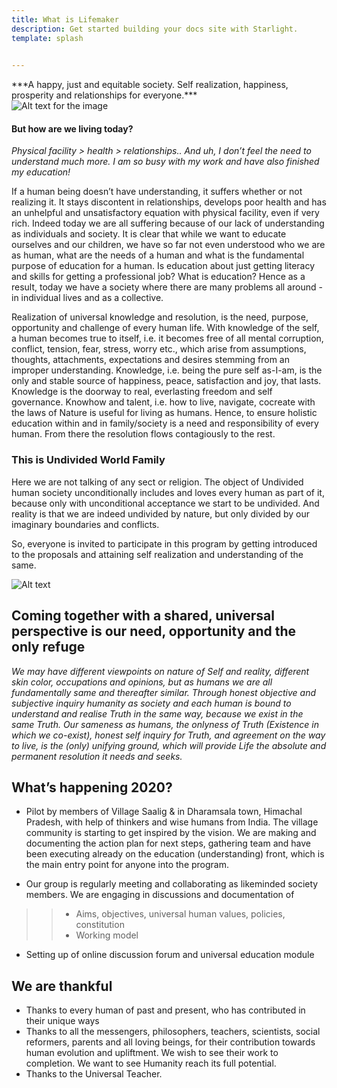 ```yaml
---
title: What is Lifemaker
description: Get started building your docs site with Starlight.
template: splash

  
---
```




<div class= "button-box">
   <div>
      ***A happy, just and equitable society. Self realization, happiness,  <br/>prosperity and relationships for everyone.*** 
   </div>
   <div>
      <CardGrid class="butn-card"> 
            <LinkCard title="Get Start" href="/guides/example/" />
      </CardGrid>
   </div>
</div>
 <div  class ="image">
 <img  src="https://scontent.fslv1-2.fna.fbcdn.net/v/t39.30808-6/310558717_467360725492435_4394510443019453496_n.png?_nc_cat=100&ccb=1-7&_nc_sid=5f2048&_nc_ohc=ZQ9uqEfeXUsQ7kNvgGhwKRT&_nc_ht=scontent.fslv1-2.fna&oh=00_AYBQsfHvJHF1JALwCkrL0IBMeB28o4VceoEVf5J6pVtG5w&oe=66540945" alt="Alt text for the image"/>


 </div>


#### **But how are we living today?**
*Physical facility > health > relationships.. And uh, I don’t feel the need 
to understand much more. I am so busy with my work and have also finished my education!*

If a human being doesn’t have understanding, it suffers whether or not realizing it. 
It stays discontent in relationships, develops poor health and has an unhelpful and 
unsatisfactory equation with physical facility, even if very rich. Indeed today we are 
all suffering because of our lack of understanding as individuals and society. It is clear 
that while we want to educate ourselves and our children, we have so far not even understood
who we are as human, what are the needs of a human and what is the fundamental purpose of
education for a human. Is education about just getting literacy and skills for getting a
professional job? What is education? Hence as a result, today we have a society where there
are many problems all around - in individual lives and as a collective.

Realization of universal knowledge and resolution, is the need, purpose, 
opportunity and challenge of every human life. With knowledge of the self, 
a human becomes true to itself, i.e. it becomes free of all mental corruption,
conflict, tension, fear, stress, worry etc., which arise from assumptions,
thoughts, attachments, expectations and desires stemming from an improper
understanding. Knowledge, i.e. being the pure self as-I-am, is the only and 
stable source of happiness, peace, satisfaction and joy, that lasts. Knowledge
is the doorway to real, everlasting freedom and self governance. Knowhow and
talent, i.e. how to live, navigate, cocreate with the laws of Nature is useful 
for living as humans. Hence, to ensure holistic education within and in family/society
is a need and responsibility of every human. From there the resolution flows contagiously to the rest.

### **This is Undivided World Family**
Here we are not talking of any sect or religion. The object of Undivided human society unconditionally includes 
and loves every human as part of it, because only with unconditional acceptance we start to be undivided. And reality 
is that we are indeed undivided by nature, but only divided by our imaginary boundaries and conflicts.


So, everyone is invited to participate in this program by getting introduced to the proposals and attaining self realization and understanding of the same.


![Alt text](https://www.lifemaker.us/images/alice/impossible.jpg "a title")

## **Coming together with a shared, universal perspective is our need, opportunity and the only refuge**

*We may have different viewpoints on nature of Self and reality, different skin color, occupations and opinions, 
but as humans we are all fundamentally same and thereafter similar. Through honest objective and subjective 
inquiry humanity as society and each human is bound to understand and realise Truth in the same way, 
because we exist in the same Truth. Our sameness as humans, the onlyness of Truth (Existence in which we co-exist), 
honest self inquiry for Truth, and agreement on the way to live, is the (only) unifying ground, which will 
provide Life the absolute and permanent resolution it needs and seeks.*

## **What’s happening 2020?**
- Pilot by members of Village Saalig & in Dharamsala town, Himachal Pradesh, with help of thinkers and wise humans 
from India. The village community is starting to get inspired by the vision. We are making and documenting the 
action plan for next steps, gathering team and have been executing already on the education (understanding) 
front, which is the main entry point for anyone into the program.

- Our group is regularly meeting and collaborating as likeminded society members. We are engaging in discussions and documentation of
>> - Aims, objectives, universal human values, policies, constitution
>> - Working model
- Setting up of online discussion forum and universal education module

## **We are thankful**
- Thanks to every human of past and present, who has contributed in their unique ways
- Thanks to all the messengers, philosophers, teachers, scientists, social reformers, parents 
and all loving beings, for their contribution towards human evolution and upliftment. We wish 
to see their work to completion. We want to see Humanity reach its full potential.
- Thanks to the Universal Teacher.



<div class ="icon-box">
<a href="https://www.facebook.com/LifeMakerApp/"><Icon  name="facebook"  color="black" size="3rem"  /> </a>
<a href=""><Icon name="instagram"  color="black" size="3rem"  /></a>
<a href = "https://x.com/i/flow/login?redirect_after_login=%2FLifeMakerApp"><Icon name="x.com" color="black" size="3rem"  /></a>
<a href = ""><Icon name="youtube"  color="black" size="3rem" /></a>
<a href =""><Icon name="email" color="black" size="3rem"  /></a>

</div>


